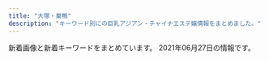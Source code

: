 ```yaml
---
title: "大塚・巣鴨"
description: "キーワード別にの巨乳アジアン・チャイナエステ嬢情報をまとめました。"
---
```


新着画像と新着キーワードをまとめています。
2021年06月27日の情報です。

<DmmAffiliateIns />
<KeywordTable
  shops={
    [
    {
        "img_links": [
            "http://rin-este.info/wp-content/themes/este/img/top-img02.png",
            "http://rin-este.info/wp-content/themes/este/img/tel_footer.png",
            "https://rin-este.info/wp-content/uploads/2021/02/00002101021.jpg",
            "https://rin-este.info/wp-content/uploads/2021/02/sajioaioaa1.jpg",
            "http://rin-este.info/wp-content/themes/este/img/3.jpg",
            "https://rin-este.info/wp-content/themes/este/img/3.jpg",
            "https://rin-este.info/wp-content/themes/este/img/call.png",
            "https://rin-este.info/wp-content/themes/este/img/tel_footer.png",
            "https://rin-este.info/wp-content/uploads/2021/02/shaujsialskas.jpg",
            "https://rin-este.info/wp-content/themes/este/img/2.jpg",
            "https://rin-este.info/wp-content/themes/este/img/4.jpg",
            "https://rin-este.info/wp-content/uploads/2021/02/0006.jpg",
            "http://rin-este.info/wp-content/themes/este/img/1.jpg",
            "http://rin-este.info/wp-content/themes/este/img/4.jpg",
            "https://rin-este.info/wp-content/uploads/2021/02/jsioaioasoai.jpg",
            "https://rin-este.info/wp-content/uploads/2021/02/0000000000.jpg",
            "http://rin-este.info/wp-content/themes/este/img/top-img05.png",
            "http://rin-este.info/wp-content/themes/este/img/call.png",
            "http://rin-este.info/wp-content/themes/este/img/top-img04.png",
            "http://rin-este.info/wp-content/themes/este/img/tel_header.png",
            "https://rin-este.info/wp-content/themes/este/img/tel_header.png",
            "https://rin-este.info/wp-content/uploads/2021/02/1saijojsaiosa.jpg",
            "https://rin-este.info/wp-content/themes/este/img/top-img03.png",
            "https://rin-este.info/wp-content/themes/este/img/1.jpg",
            "https://rin-este.info/wp-content/themes/este/img/top-img01.png",
            "http://rin-este.info/wp-content/themes/este/img/top-img01.png",
            "http://rin-este.info/wp-content/themes/este/img/2.jpg",
            "https://rin-este.info/wp-content/themes/este/img/top-img05.png",
            "https://rin-este.info/wp-content/themes/este/img/top-img02.png",
            "https://rin-este.info/wp-content/uploads/2021/02/3sjaioaoisaas.jpg",
            "https://rin-este.info/wp-content/themes/este/img/top-img04.png"
        ],
        "name": "\u51db\u82b1 \u308a\u3093\u304b",
        "url": "http://rin-este.info/",
        "keywords": {
            "D": 20,
            "F": 4,
            "\u30bb\u30af\u30b7\u30fc": 2,
            "E": 14
        },
        "station": "JR\u5927\u585a\u99c5\u5357\u53e3"
    },
    {
        "name": "Relax Luck",
        "station": "JR\u5de3\u9d28\u99c5\u6b63\u9762\u53e3",
        "keywords": {},
        "img_links": [
            "http://www.relax-luck.work/images/head.jpg",
            "http://www.relax-luck.work/images/ta.jpg",
            "http://www.relax-luck.work/sp/menu/staff.jpg",
            "http://www.relax-luck.work/images/sys.png",
            "http://www.relax-luck.work/images/4.jpg",
            "http://www.relax-luck.work/sp/images/rec1.jpg",
            "http://www.relax-luck.work/images/news_t.jpg",
            "http://www.relax-luck.work/sp/img/siori1.jpg",
            "http://www.relax-luck.work/img/erika2.jpg",
            "http://www.relax-luck.work/images/1.jpg",
            "http://www.relax-luck.work/sp/images/tel.png",
            "http://www.relax-luck.work/sp/staff/siori.jpg",
            "http://www.relax-luck.work/sp/images/ac1.png",
            "http://www.relax-luck.work/images/tr.jpg",
            "http://www.relax-luck.work/img/siori1.jpg",
            "http://www.relax-luck.work/img/miho1.jpg",
            "http://www.relax-luck.work/sp/staff/erika.jpg",
            "http://www.relax-luck.work/sp/images/news.jpg",
            "http://www.relax-luck.work/sp/images/rec2.jpg",
            "http://www.relax-luck.work/sp/img/siori2.jpg",
            "http://www.relax-luck.work/sp/img/erika1.jpg",
            "http://www.relax-luck.work/images/2.jpg",
            "http://www.relax-luck.work/images/interior_t.jpg",
            "http://www.relax-luck.work/images/int1.png",
            "http://www.relax-luck.work/images/ac1.jpg",
            "http://www.relax-luck.work/sp/images/head.jpg",
            "http://www.relax-luck.work/images/sm.jpg",
            "http://www.relax-luck.work/images/int2.png",
            "http://www.relax-luck.work/sp/img/miho2.jpg",
            "http://www.relax-luck.work/images/rec1.jpg",
            "http://www.relax-luck.work/sp/staff/sizuka.jpg",
            "http://www.relax-luck.work/sp/img/erika2.jpg",
            "http://www.relax-luck.work/sp/img/miho1.jpg",
            "http://www.relax-luck.work/sp/images/ta.png",
            "http://www.relax-luck.work/sp/images/int1.png",
            "http://www.relax-luck.work/sp/images/staff_t.jpg",
            "http://www.relax-luck.work/sp/images/sys.png",
            "http://www.relax-luck.work/img/erika1.jpg",
            "http://www.relax-luck.work/images/3.jpg",
            "http://www.relax-luck.work/sp/staff/miho.jpg",
            "http://www.relax-luck.work/sp/img/sizuka1.jpg",
            "http://www.relax-luck.work/img/siori2.jpg",
            "http://www.relax-luck.work/images/rec2.jpg",
            "http://www.relax-luck.work/sp/images/footer.jpg",
            "http://www.relax-luck.work/sp/images/int2.png",
            "http://www.relax-luck.work/sp/img/sizuka2.jpg",
            "http://www.relax-luck.work/img/sizuka2.jpg",
            "http://www.relax-luck.work/sp/images/ac1.jpg",
            "http://www.relax-luck.work/sp/menu/top.jpg",
            "http://www.relax-luck.work/img/sizuka1.jpg",
            "http://www.relax-luck.work/images/staff_t.jpg",
            "http://www.relax-luck.work/sp/images/interior_t.jpg",
            "http://www.relax-luck.work/img/miho2.jpg"
        ],
        "url": "http://www.relax-luck.work/"
    },
    {
        "station": "JR\u5927\u585a\u99c5\u5317\u53e3",
        "keywords": {},
        "url": "https://sakura.aoaoeo.com/",
        "name": "SAKURA \u30ea\u30e9\u30af\u30bc\u30fc\u30b7\u30e7\u30f3",
        "img_links": []
    },
    {
        "station": "JR\u5927\u585a\u99c5\u5317\u53e3",
        "name": "\u611b",
        "keywords": {
            "D": 19,
            "F": 4,
            "87": 19,
            "92": 4
        },
        "url": "https://ootsuka-esthe.com/",
        "img_links": [
            "https://ootsuka-esthe.com/wp-content/uploads/2021/05/\u30d7\u30ec\u30bc\u30f3\u30c6\u30fc\u30b7\u30e7\u30f3\uff13-300x144.jpg",
            "https://ootsuka-esthe.com/wp-content/uploads/2021/05/c299901-225x300.jpg",
            "https://ootsuka-esthe.com/wp-content/uploads/2021/05/\u30d7\u30ec\u30bc\u30f3\u30c6\u30fc\u30b7\u30e7\u30f3\uff13-1-300x139.jpg",
            "https://ootsuka-esthe.com/wp-content/uploads/2021/05/c100001-225x300.jpg",
            "https://ootsuka-esthe.com/wp-content/uploads/2021/06/\u96fb\u8a71\u756a\u53f7TOP.jpg",
            "https://ootsuka-esthe.com/wp-content/uploads/2021/05/\u30d7\u30ec\u30bc\u30f3\u30c6\u30fc\u30b7\u30e7\u30f3\uff12-300x139.jpg",
            "https://ootsuka-esthe.com/wp-content/uploads/2021/05/c99801-225x300.jpg"
        ]
    },
    {
        "url": "http://ko-relax.info/",
        "keywords": {},
        "name": "\u3066\u3082\u307f\u3084",
        "station": "JR\u99d2\u8fbc\u99c5\u6771\u53e3",
        "img_links": []
    },
    {
        "name": "\u30de\u30b7\u30e5\u30de\u30ed",
        "keywords": {},
        "station": "JR\u99d2\u8fbc\u99c5\u6771\u53e3",
        "url": "http://arm-es.com/",
        "img_links": [
            "http://arm-es.com/media/sites/13/elementor/thumbs/1619432795-1-p6a48o8wfryoxtz2upg7drb5sqdut37uwnb0df4h40.jpg",
            "http://arm-es.com/media/sites/13/2021/03/1616658266-9AFA83A6-DA81-4A53-8BB7-573D97A63C23.jpeg",
            "http://arm-es.com/media/sites/13/elementor/thumbs/1615907550-DE5AD401-0C44-4EC3-AB52-CB94A75B4D20-p4b3gedphkahsbf1rk9reb6hl6w950twbseooo34ps.jpeg",
            "http://arm-es.com/media/sites/13/elementor/thumbs/1612941358-6-p2nc50p3itmqqm29o5tlblp2d044yb4sepriwieg1k.jpg",
            "http://arm-es.com/media/sites/13/2021/02/1613544003-c19.jpg",
            "http://arm-es.com/media/sites/13/2021/02/r1-1.jpg",
            "http://arm-es.com/media/sites/13/elementor/thumbs/1612941267-3-p2nc2n5t7zewrticxz9ywzit7kvvofo0z361k1m1ls.jpg",
            "http://arm-es.com/media/sites/13/elementor/thumbs/1612941250-2-p2nc276j0prrwq5q4xxvubba7e0huzxs0rb32mkypk.jpg",
            "http://arm-es.com/media/sites/13/elementor/thumbs/1614830040-A4F263E2-84CF-4064-849B-5F1D3A8962B7-p3pdykoker7f35d9jk8yis75bexrtphuaa8gl2e10g.jpeg",
            "http://arm-es.com/media/sites/13/2021/02/1623719718-2.jpg",
            "http://arm-es.com/media/sites/13/2021/02/1612776477-top.jpg",
            "http://arm-es.com/media/sites/13/elementor/thumbs/1612941234-1-p2nc1s53zd76qyrkkrfuqf3wp82mfua2movbe779h4.jpg",
            "http://arm-es.com/media/sites/13/elementor/thumbs/1623076401-1-p8bivcvfbo69pdjd473zpuosrfmws3bi1m4vhxza1s.jpg",
            "http://arm-es.com/media/sites/13/elementor/thumbs/1620398909-1-p6tkxy0ltzgi90uyzgw6t8z0s28e1bsp25cklhd2g0.jpg",
            "http://arm-es.com/media/sites/13/2021/02/r2-1.jpg",
            "http://arm-es.com/media/sites/13/elementor/thumbs/1623719718-2-p8ohgdye5w1igswx9b0t9ohujj7obbd4f70dqautgg.jpg",
            "http://arm-es.com/media/sites/13/2021/02/1612779404-flash.jpg",
            "http://arm-es.com/media/sites/13/elementor/thumbs/1612941250-2-p2nc276jzst1ag5kjadb8ljz412n1kwl8w2sec9qjk.jpg",
            "http://arm-es.com/media/sites/13/2021/02/1612779406-flash1.jpg",
            "http://arm-es.com/media/sites/13/elementor/thumbs/1613538765-F562FBE7-D9D5-4A85-97B7-94AF100F9870-p2zdfc5no7l6u0mpugrrh7estz1rfzcbvcszv6b2cg.jpeg",
            "http://arm-es.com/media/sites/13/elementor/thumbs/1612941284-4-p2nc3351h2zivgvaybr7738yehmz4pgnh5hle19ku0.jpg",
            "http://arm-es.com/media/sites/13/2021/03/1616658265-717B549D-EE02-4F25-9DF3-43649AB2785F.jpeg",
            "http://arm-es.com/media/sites/13/elementor/thumbs/1612941410-5-p2nc6dkpe7hnic39qqy6x9d191f82kitxforuwdz20.jpg",
            "http://arm-es.com/media/sites/13/elementor/thumbs/1612941234-1-p2nc1s54yg8g4orez3va4pcllv4rmf8vutn0pww1b4.jpg",
            "http://arm-es.com/media/sites/13/elementor/thumbs/1612941267-3-p2nc2n5s8wdne3iijmujipa4axtqhup7qyec8bx9rs.jpg"
        ]
    },
    {
        "station": "\u5de3\u9d28\u99c5A3\u51fa\u53e3",
        "url": "http://www.tiyoya.work/",
        "name": "\u5343\u4ee3\u5bb6",
        "img_links": [
            "http://www.tiyoya.work/staff/aya.jpg",
            "http://www.tiyoya.work/images/news.jpg",
            "http://www.tiyoya.work/img/momo1.jpg",
            "http://www.tiyoya.work/img/aya1.jpg",
            "http://www.tiyoya.work/images/int1.png",
            "http://www.tiyoya.work/images/tg.jpg",
            "http://www.tiyoya.work/img/sakura1.jpg",
            "http://www.tiyoya.work/images/int2.png",
            "http://www.tiyoya.work/images/staff_t.jpg",
            "http://www.tiyoya.work/images/head.jpg",
            "http://www.tiyoya.work/staff/momo.jpg",
            "http://www.tiyoya.work/images/sys.png",
            "http://www.tiyoya.work/images/interior_t.jpg",
            "http://www.tiyoya.work/staff/sakura.jpg",
            "http://www.tiyoya.work/images/rec2.jpg"
        ],
        "keywords": {}
    },
    {
        "img_links": [
            "http://mermaid.tyo.ac/photos/sites/9/2020/07/2020070504013325.jpg",
            "http://mermaid.tyo.ac/photos/sites/9/2020/07/2020070504012720.jpg",
            "http://mermaid.tyo.ac/photos/sites/9/2020/07/202007050401371.jpg",
            "http://mermaid.tyo.ac/photos/sites/9/2021/04/2021040810545454.jpg",
            "http://mermaid.tyo.ac/images/room4.jpg",
            "http://mermaid.tyo.ac/photos/sites/9/2021/04/2021040810223118.jpg",
            "http://mermaid.tyo.ac/photos/sites/9/2020/07/2020070504014471.jpg",
            "http://mermaid.tyo.ac/images/room2.jpg",
            "http://mermaid.tyo.ac/photos/sites/9/2021/04/2021040810221422.jpg",
            "http://mermaid.tyo.ac/images/themes/blue/no1.png",
            "http://mermaid.tyo.ac/images/themes/blue/s_pickup.png",
            "http://mermaid.tyo.ac/photos/sites/9/2021/04/2021040810220626.jpg",
            "http://mermaid.tyo.ac/images/themes/blue/line.png",
            "http://mermaid.tyo.ac/images/themes/blue/s_link.png",
            "http://mermaid.tyo.ac/photos/sites/9/2020/07/2020070504013113.jpg",
            "http://mermaid.tyo.ac/photos/sites/9/2021/04/2021040810550096.jpg",
            "http://mermaid.tyo.ac/images/themes/blue/s_zysx.png",
            "http://mermaid.tyo.ac/images/room3.jpg",
            "http://mermaid.tyo.ac/photos/sites/9/2020/07/2020070504012584.jpg",
            "http://mermaid.tyo.ac/images/themes/blue/s_ranking.png",
            "http://mermaid.tyo.ac/images/themes/blue/s_staff.png",
            "http://mermaid.tyo.ac/images/room1.jpg",
            "http://mermaid.tyo.ac/images/themes/blue/s_news.png",
            "http://mermaid.tyo.ac/photos/sites/9/2020/07/2020070504014544.jpg",
            "http://mermaid.tyo.ac/photos/sites/9/2020/07/2020070504012859.jpg",
            "http://mermaid.tyo.ac/images/themes/blue/r3.jpg",
            "http://mermaid.tyo.ac/photos/sites/9/2020/07/2020070504013573.jpg",
            "http://mermaid.tyo.ac/photos/sites/9/2020/07/2020070504013841.jpg",
            "http://mermaid.tyo.ac/photos/sites/9/2021/04/2021040810550977.jpg",
            "http://mermaid.tyo.ac/photos/sites/9/2021/04/2021040810222247.jpg",
            "http://mermaid.tyo.ac/photos/sites/9/2020/07/2020070504014629.jpg",
            "http://mermaid.tyo.ac/images/themes/blue/mobile.jpg",
            "http://mermaid.tyo.ac/photos/sites/9/2020/07/2020070504013427.jpg",
            "http://mermaid.tyo.ac/photos/sites/9/2020/07/202007050401424.jpg",
            "http://mermaid.tyo.ac/images/themes/blue/no2.png",
            "http://mermaid.tyo.ac/images/themes/blue/s_newface.png"
        ],
        "name": "RelaCute no.1\u30fb\u30ea\u30e9\u30ad\u30e5\u30fc\u30c8 no.1",
        "url": "http://mermaid.tyo.ac/",
        "keywords": {
            "E": 6,
            "87": 6,
            "83": 6,
            "86": 22,
            "85": 18,
            "C": 25,
            "D": 40
        },
        "station": "\u897f\u5de3\u9d28\u99c5A3\u53e3"
    },
    {
        "url": "http://hi-msg.com/cocochi/",
        "keywords": {
            "87": 7,
            "E": 7,
            "86": 14
        },
        "name": "COCOCHI",
        "img_links": [
            "http://hi-msg.com/cocochi/images/index_01.jpg",
            "http://hi-msg.com/cocochi/images/slider/slide3.png",
            "http://hi-msg.com/cocochi/images/an_1_01.jpg",
            "http://hi-msg.com/cocochi/images/r1.jpg",
            "http://hi-msg.com/cocochi/images/qr.jpg",
            "http://hi-msg.com/cocochi/images/an_1_02.jpg",
            "http://hi-msg.com/cocochi/images/r2.jpg",
            "http://hi-msg.com/cocochi/images/staff_images/st3.jpg",
            "http://hi-msg.com/cocochi/images/an_2_01.jpg",
            "http://hi-msg.com/cocochi/images/index-1.jpg",
            "http://hi-msg.com/cocochi/images/fbb.jpg",
            "http://hi-msg.com/cocochi/images/r4.jpg",
            "http://hi-msg.com/cocochi/images/an_6_01.jpg",
            "http://hi-msg.com/cocochi/images/an_4_01.jpg",
            "http://hi-msg.com/cocochi/images/index-2.jpg",
            "http://hi-msg.com/cocochi/images/r3.jpg",
            "http://hi-msg.com/cocochi/images/staff_images/sl.png",
            "http://hi-msg.com/cocochi/images/slider/slide2s.png",
            "http://hi-msg.com/cocochi/images/slider/slide1.png",
            "http://hi-msg.com/cocochi/images/an_3_02.jpg",
            "http://hi-msg.com/cocochi/images/an_5_01.jpg",
            "http://hi-msg.com/cocochi/images/slider/slide2.png",
            "http://hi-msg.com/cocochi/images/staff_images/st1.jpg",
            "http://hi-msg.com/cocochi/images/an_4_02.jpg",
            "http://hi-msg.com/cocochi/images/eve.png",
            "http://hi-msg.com/cocochi/images/staff_images/st2.jpg",
            "http://hi-msg.com/cocochi/images/an_2_02.jpg",
            "http://hi-msg.com/cocochi/images/slider/slide3s.png",
            "http://hi-msg.com/cocochi/images/an_3_01.jpg",
            "http://hi-msg.com/cocochi/images/an_5_02.jpg",
            "http://hi-msg.com/cocochi/images/slider/slide1s.png",
            "http://hi-msg.com/cocochi/images/an_6_02.jpg",
            "http://hi-msg.com/cocochi/images/sys1.jpg"
        ],
        "station": "JR\u5927\u585a\u99c5\u5317\u53e3"
    },
    {
        "station": "JR\u5927\u585a\u99c5\u5317\u53e3",
        "keywords": {},
        "img_links": [
            "https://townnet.ne.jp/myondon/top/view/img/s_03.jpg",
            "https://townnet.ne.jp/myondon/top/staff/img/bb.jpg",
            "https://townnet.ne.jp/myondon/top/view/img/v_04.jpg",
            "https://townnet.ne.jp/myondon/img/img_02.jpg",
            "https://townnet.ne.jp/myondon/top/view/img/v_05.jpg",
            "https://townnet.ne.jp/myondon/top/view/img/v_08.jpg",
            "https://townnet.ne.jp/myondon/top/view/img/v_06.jpg",
            "https://townnet.ne.jp/myondon/top/img/net1.jpg",
            "https://townnet.ne.jp/myondon/top/staff/img/aya.jpg",
            "https://townnet.ne.jp/myondon/top/view/img/s_05.jpg",
            "https://townnet.ne.jp/myondon/top/view/img/s_01.jpg",
            "https://townnet.ne.jp/myondon/top/access/img/kanban.jpg",
            "https://townnet.ne.jp/myondon/top/view/img/v_03.jpg",
            "https://townnet.ne.jp/myondon/top/view/img/v_02.jpg",
            "https://townnet.ne.jp/myondon/top/view/img/s_08.jpg",
            "https://townnet.ne.jp/myondon/top/view/img/s_10.jpg",
            "https://townnet.ne.jp/myondon/top/view/img/s_04.jpg",
            "https://townnet.ne.jp/myondon/top/staff/img/g_4681.jpg",
            "https://townnet.ne.jp/myondon/top/staff/img/hal.jpg",
            "https://townnet.ne.jp/myondon/top/staff/img/kaori_1.jpg",
            "https://townnet.ne.jp/myondon/top/staff/img/mari.jpg",
            "https://townnet.ne.jp/myondon/top/system/img/net.jpg",
            "https://townnet.ne.jp/myondon/top/view/img/s_11.jpg",
            "https://townnet.ne.jp/myondon/top/staff/img/momo.jpg",
            "https://townnet.ne.jp/myondon/top/view/img/v_01.jpg",
            "https://townnet.ne.jp/myondon/top/img/information.jpg",
            "https://townnet.ne.jp/myondon/top/staff/img/kaori.jpg",
            "https://townnet.ne.jp/myondon/top/view/img/v_07.jpg",
            "https://townnet.ne.jp/myondon/top/view/img/s_07.jpg",
            "https://townnet.ne.jp/myondon/top/staff/img/g_6576.jpg",
            "https://townnet.ne.jp/myondon/top/system/img/price.jpg",
            "https://townnet.ne.jp/myondon/top/view/img/s_02.jpg",
            "https://townnet.ne.jp/myondon/top/view/img/s_09.jpg",
            "https://townnet.ne.jp/myondon/top/view/img/s_12.jpg",
            "https://townnet.ne.jp/myondon/top/view/img/s_06.jpg"
        ],
        "url": "https://townnet.ne.jp/myondon/",
        "name": "\u660e\u6d1e"
    },
    {
        "img_links": [],
        "url": "http://rinpa-awa.info/",
        "station": "JR\u5927\u585a\u99c5\u5317\u53e3",
        "name": "\u99a8-\u304b\u304a\u308a-",
        "keywords": {}
    },
    {
        "keywords": {},
        "img_links": [],
        "name": "\u3046\u3055\u304e",
        "station": "JR\u99d2\u8fbc\u99c5\u5317\u53e3",
        "url": "http://koukou.ests.co/"
    },
    {
        "name": "\u304a\u304b\u3048\u308a",
        "station": "JR\u5927\u585a\u99c5\u5357\u53e3",
        "url": "http://alinse.xyz/",
        "keywords": {
            "C": 10,
            "D": 9
        },
        "img_links": [
            "http://alinse.xyz/uploads/210602/1-2106021F0163M.jpg",
            "http://alinse.xyz/uploads/210615/1-2106150956333I.jpg",
            "http://alinse.xyz/uploads/210615/1-210615095529140.jpg",
            "http://alinse.xyz/uploads/210519/1-21051Z95402Q6.jpg",
            "http://alinse.xyz/uploads/210602/1-2106021F033349.jpg",
            "http://alinse.xyz/picture/tel.png",
            "http://alinse.xyz/uploads/210519/1-21051Z95534935.jpg",
            "http://alinse.xyz/picture/top-img01.png",
            "http://alinse.xyz/picture/1.jpg",
            "http://alinse.xyz/uploads/210615/1-21061509564S23.jpg",
            "http://alinse.xyz/uploads/210615/1-210615095409211.jpg",
            "http://alinse.xyz/uploads/210615/1-21061509535W17.jpg",
            "http://alinse.xyz/picture/call.png",
            "http://alinse.xyz/picture/4.jpg",
            "http://alinse.xyz/uploads/210519/1-21051Z954121X.jpg",
            "http://alinse.xyz/uploads/210519/1-21051Z95156419.jpg",
            "http://alinse.xyz/uploads/210602/1-2106021F30R25.jpg",
            "http://alinse.xyz/uploads/210519/1-21051Z9520c53.jpg",
            "http://alinse.xyz/uploads/210519/1-21051Z95522101.jpg",
            "http://alinse.xyz/picture/top-img10.jpg",
            "http://alinse.xyz/picture/3.jpg",
            "http://alinse.xyz/uploads/210615/1-210615095516132.jpg",
            "http://alinse.xyz/picture/2.jpg",
            "http://alinse.xyz/uploads/210602/1-2106021F242339.jpg"
        ]
    },
    {
        "station": "JR\u5de3\u9d28\u99c5\u5317\u53e3",
        "name": "\u30aa\u30ec\u30f3\u30b8",
        "keywords": {
            "86": 4,
            "D": 4,
            "87": 3,
            "85": 3,
            "E": 3,
            "88": 3,
            "C": 14
        },
        "url": "http://relax-orange.work/",
        "img_links": [
            "http://relax-orange.work/img/kanban.jpg",
            "http://relax-orange.work/img/m4.png",
            "http://relax-orange.work/img/m20.png",
            "http://relax-orange.work/img/s2.jpg",
            "http://relax-orange.work/img/m40.png",
            "http://relax-orange.work/img/m30.png",
            "http://relax-orange.work/img/s5.jpg",
            "http://relax-orange.work/img/m6.png",
            "http://relax-orange.work/i/img/r3.jpg",
            "http://relax-orange.work/img/st5.jpg",
            "http://relax-orange.work/i/img/s3.jpg",
            "http://relax-orange.work/i/img/acc.jpg",
            "http://relax-orange.work/img/st2.jpg",
            "http://relax-orange.work/i/img/r4.jpg",
            "http://relax-orange.work/img/s3.jpg",
            "http://relax-orange.work/img/s1.jpg",
            "http://relax-orange.work/img/m50.png",
            "http://relax-orange.work/img/sta3.jpg",
            "http://relax-orange.work/i/img/s1.jpg",
            "http://relax-orange.work/img/st3.jpg",
            "http://relax-orange.work/img/m5.png",
            "http://relax-orange.work/img/m1.png",
            "http://relax-orange.work/img/mobile-botton-0.png",
            "http://relax-orange.work/i/img/r2.jpg",
            "http://relax-orange.work/img/sta2.jpg",
            "http://relax-orange.work/img/sta1.jpg",
            "http://relax-orange.work/i/img/s2.jpg",
            "http://relax-orange.work/img/st1.jpg",
            "http://relax-orange.work/img/m60.png",
            "http://relax-orange.work/i/img/sta5.jpg",
            "http://relax-orange.work/i/img/r1.jpg",
            "http://relax-orange.work/img/m2.png",
            "http://relax-orange.work/img/m3.png",
            "http://relax-orange.work/img/nos.jpg",
            "http://relax-orange.work/i/img/kanban.jpg",
            "http://relax-orange.work/img/sta5.jpg",
            "http://relax-orange.work/i/img/s5.jpg"
        ]
    },
    {
        "img_links": [
            "https://koi-relax.tokyo/wp-content/themes/este/img/top-img02b.png",
            "https://koi-relax.tokyo/wp-content/themes/este/img/top-img03.png",
            "https://koi-relax.tokyo/wp-content/themes/este/img/2.jpg",
            "https://koi-relax.tokyo/wp-content/themes/este/img/1.jpg",
            "https://koi-relax.tokyo/wp-content/themes/este/img/tel_header.png",
            "https://koi-relax.tokyo/wp-content/uploads/2021/03/987syatdf.jpg",
            "https://koi-relax.tokyo/wp-content/uploads/2021/05/98726151.jpg",
            "https://koi-relax.tokyo/wp-content/themes/este/img/top-img01b.png",
            "https://koi-relax.tokyo/wp-content/themes/este/img/3.jpg",
            "https://koi-relax.tokyo/wp-content/uploads/2021/03/iuygfas.jpg",
            "https://koi-relax.tokyo/wp-content/themes/este/img/top-img01a.png",
            "https://koi-relax.tokyo/wp-content/themes/este/img/call.png",
            "https://koi-relax.tokyo/wp-content/uploads/2021/05/2187ty.jpg",
            "https://koi-relax.tokyo/wp-content/themes/este/img/tel_footer.png",
            "https://koi-relax.tokyo/wp-content/uploads/2021/05/90829716ty.jpg",
            "https://koi-relax.tokyo/wp-content/uploads/2021/03/ui2yt1fg.jpg",
            "https://koi-relax.tokyo/wp-content/themes/este/img/4.jpg"
        ],
        "station": "JR\u5de3\u9d28\u99c5",
        "url": "https://koi-relax.tokyo/",
        "keywords": {
            "F": 4,
            "\u30bb\u30af\u30b7\u30fc": 3,
            "\u30c0\u30a4\u30ca\u30de\u30a4\u30c8": 3,
            "D": 11
        },
        "name": "\u604b"
    },
    {
        "keywords": {
            "87": 3,
            "89": 1,
            "88": 3,
            "D": 1,
            "C": 7,
            "86": 1
        },
        "img_links": [
            "http://www.ko-story.com/css/nav/nav-002.jpg",
            "http://www.ko-story.com/css/main-staff03.jpg",
            "http://www.ko-story.com/css/main-staff01.jpg",
            "http://www.ko-story.com/css/top01-left01.png",
            "http://www.ko-story.com/css/osusume-0011.jpg",
            "http://www.ko-story.com/css/osusume-016.jpg",
            "http://www.ko-story.com/css/staff/staff-0005-b.jpg",
            "http://www.ko-story.com/css/top01-left03.jpg",
            "http://www.ko-story.com/css/nav/nav-003.jpg",
            "http://www.ko-story.com/css/staff/staff-008-b.jpg",
            "http://www.ko-story.com/css/nav/nav-004.jpg",
            "http://www.ko-story.com/css/main-girl02.png",
            "http://www.ko-story.com/css/tel01.png",
            "http://www.ko-story.com/css/osusume-17a.jpg",
            "http://www.ko-story.com/css/staff/staff-06-a.jpg",
            "http://www.ko-story.com/css/staff/staff-0005-a.jpg",
            "http://www.ko-story.com/css/top01-left02.jpg",
            "http://www.ko-story.com/css/staff/staff-0010-a.jpg",
            "http://www.ko-story.com/css/head-change.jpg",
            "http://www.ko-story.com/css/nav/nav-007.jpg",
            "http://www.ko-story.com/css/staff/staff-008-a.jpg",
            "http://www.ko-story.com/css/nav/nav-005.jpg",
            "http://www.ko-story.com/css/staff/staff-0010-b.jpg",
            "http://www.ko-story.com/css/nav/nav-006.jpg",
            "http://www.ko-story.com/css/nav/nav-001.jpg",
            "http://www.ko-story.com/css/staff/staff-06-b.jpg"
        ],
        "url": "http://www.ko-story.com/",
        "station": "JR\u99d2\u8fbc\u99c5\u5357\u53e3",
        "name": "\u30b9\u30c8\u30fc\u30ea\u30fc"
    },
    {
        "img_links": [
            "http://relaxation.ebb.jp/int1.jpg",
            "http://relaxation.ebb.jp/2/uploadimg/1622415919.jpg",
            "http://relaxation.ebb.jp/2/uploadimg/1622446106.jpg",
            "http://relaxation.ebb.jp/int3.jpg",
            "http://relaxation.ebb.jp/2/uploadimg/1614080305.jpg",
            "http://relaxation.ebb.jp/2/uploadimg/1614080268.jpg",
            "http://relaxation.ebb.jp/dozdLZQPkhPUwC2.png",
            "http://relaxation.ebb.jp/2/uploadimg/1623304693.jpg",
            "http://relaxation.ebb.jp/2/uploadimg/1622415926.jpg",
            "http://relaxation.ebb.jp/int2.jpg",
            "http://relaxation.ebb.jp/2/uploadimg/1622958883.jpg",
            "http://relaxation.ebb.jp/2/uploadimg/1622445774.jpg",
            "http://relaxation.ebb.jp/2/uploadimg/1614080297.jpg",
            "http://relaxation.ebb.jp/2/uploadimg/1622415878.jpg",
            "http://relaxation.ebb.jp/vis_theptframe.png",
            "http://relaxation.ebb.jp/2/uploadimg/1622415787.jpg"
        ],
        "name": "\u7652\u51e6\uff5e\u30e6\u30c9\u30b3\u30ed\uff5e",
        "station": "JR\u99d2\u8fbc\u99c5\u5317\u53e3",
        "keywords": {
            "87": 12,
            "D": 24,
            "E": 12,
            "98": 12,
            "C": 12,
            "86": 12,
            "84": 12,
            "G": 24
        },
        "url": "http://relaxation.ebb.jp/"
    },
    {
        "keywords": {},
        "url": "http://iyashinomori.oks.bz/",
        "station": "JR\u99d2\u8fbc\u99c5\u5357\u53e3",
        "name": "\u7652\u3057\u306e\u68ee",
        "img_links": []
    }
]
}
/>
<DmmAffiliateScript />
